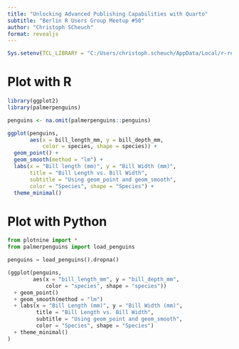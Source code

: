```yaml
---
title: "Unlocking Advanced Publishing Capabilities with Quarto"
subtitle: "Berlin R Users Group Meetup #50"
author: "Christoph SCheuch"
format: revealjs
---
```


```r
Sys.setenv(TCL_LIBRARY = "C:/Users/christoph.scheuch/AppData/Local/r-reticulate/r-reticulate/pyenv/pyenv-win/versions/3.10.11/tcl/tcl8.6")
```

# Plot with R

```r
library(ggplot2)
library(palmerpenguins)

penguins <- na.omit(palmerpenguins::penguins)

ggplot(penguins,
       aes(x = bill_length_mm, y = bill_depth_mm,
           color = species, shape = species)) +
  geom_point() +
  geom_smooth(method = "lm") +
  labs(x = "Bill length (mm)", y = "Bill Width (mm)",
       title = "Bill Length vs. Bill Width",
       subtitle = "Using geom_point and geom_smooth",
       color = "Species", shape = "Species") +
  theme_minimal()
```

# Plot with Python

```python
from plotnine import *
from palmerpenguins import load_penguins

penguins = load_penguins().dropna()

(ggplot(penguins, 
        aes(x = "bill_length_mm", y = "bill_depth_mm", 
            color = "species", shape = "species"))
  + geom_point()
  + geom_smooth(method = "lm")
  + labs(x = "Bill Length (mm)", y = "Bill Width (mm)", 
         title = "Bill Length vs. Bill Width", 
         subtitle = "Using geom_point and geom_smooth",
         color = "Species", shape = "Species")
  + theme_minimal()
)
```
